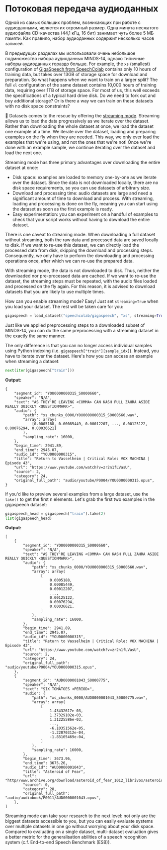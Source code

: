 # Потоковая передача аудиоданных

Одной из самых больших проблем, возникающих при работе с аудиоданными, является их огромный размер. Одна минута несжатого аудиофайла CD-качества (44,1 кГц, 16 бит)
занимает чуть более 5 МБ памяти. Как правило, набор аудиоданных содержит несколько часов записей.

В предыдущих разделах мы использовали очень небольшое подмножество набора аудиоданных MINDS-14, однако типичные наборы аудиоданных гораздо больше.
For example, the `xs` (smallest) configuration of [GigaSpeech from SpeechColab](https://huggingface.co/datasets/speechcolab/gigaspeech)
contains only 10 hours of training data, but takes over 13GB of storage space for download and preparation. So what
happens when we want to train on a larger split? The full `xl` configuration of the same dataset contains 10,000 hours of
training data, requiring over 1TB of storage space. For most of us, this well exceeds the specifications of a typical
hard drive disk. Do we need to fork out and buy additional storage? Or is there a way we can train on these datasets with no disk space constraints?

 🤗 Datasets comes to the rescue by offering the [streaming mode](https://huggingface.co/docs/datasets/stream). Streaming allows us to load the data progressively as
 we iterate over the dataset. Rather than downloading the whole dataset at once, we load the dataset one example at a time.
 We iterate over the dataset, loading and preparing examples on the fly when they are needed. This way, we only ever
 load the examples that we're using, and not the ones that we're not!
Once we're done with an example sample, we continue iterating over the dataset and load the next one.

Streaming mode has three primary advantages over downloading the entire dataset at once:

* Disk space: examples are loaded to memory one-by-one as we iterate over the dataset. Since the data is not downloaded
locally, there are no disk space requirements, so you can use datasets of arbitrary size.
* Download and processing time: audio datasets are large and need a significant amount of time to download and process.
With streaming, 
loading and processing is done on the fly, meaning you can start using the dataset as soon as the first
example is ready.
* Easy experimentation: you can experiment on a handful of examples to check that your script works without having to
download the entire dataset.

There is one caveat to streaming mode. When downloading a full dataset without streaming, both the raw data and processed
data are saved locally to disk. If we want to re-use this dataset, we can directly load the processed data from disk,
skipping the download and processing steps.  Consequently, we only have to perform the downloading and processing
operations once, after which we can re-use the prepared data.

With streaming mode, the data is not downloaded to disk. Thus, neither the downloaded nor pre-processed data are cached.
If we want to re-use the dataset, the streaming steps must be repeated, with the audio files loaded and processed on
the fly again. For this reason, it is advised to download datasets that you are likely to use multiple times.

How can you enable streaming mode? Easy! Just set `streaming=True` when you load your dataset. The rest will be taken
care for you:

```py
gigaspeech = load_dataset("speechcolab/gigaspeech", "xs", streaming=True)
```

Just like we applied preprocessing steps to a downloaded subset of MINDS-14, you can do the same preprocessing with a
streaming dataset in the exactly the same manner.

The only difference is that you can no longer access individual samples using Python indexing (i.e. `gigaspeech["train"][sample_idx]`).
Instead, you have to iterate over the dataset. Here's how you can access an example when streaming a dataset:

```py
next(iter(gigaspeech["train"]))
```

**Output:**
```out
{
    "segment_id": "YOU0000000315_S0000660",
    "speaker": "N/A",
    "text": "AS THEY'RE LEAVING <COMMA> CAN KASH PULL ZAHRA ASIDE REALLY QUICKLY <QUESTIONMARK>",
    "audio": {
        "path": "xs_chunks_0000/YOU0000000315_S0000660.wav",
        "array": array(
            [0.0005188, 0.00085449, 0.00012207, ..., 0.00125122, 0.00076294, 0.00036621]
        ),
        "sampling_rate": 16000,
    },
    "begin_time": 2941.89,
    "end_time": 2945.07,
    "audio_id": "YOU0000000315",
    "title": "Return to Vasselheim | Critical Role: VOX MACHINA | Episode 43",
    "url": "https://www.youtube.com/watch?v=zr2n1fLVasU",
    "source": 2,
    "category": 24,
    "original_full_path": "audio/youtube/P0004/YOU0000000315.opus",
}
```

If you'd like to preview several examples from a large dataset, use the `take()` to get the first n elements. Let's grab
the first two examples in the gigaspeech dataset:

```py
gigaspeech_head = gigaspeech["train"].take(2)
list(gigaspeech_head)
```

**Output:**
```out
[
    {
        "segment_id": "YOU0000000315_S0000660",
        "speaker": "N/A",
        "text": "AS THEY'RE LEAVING <COMMA> CAN KASH PULL ZAHRA ASIDE REALLY QUICKLY <QUESTIONMARK>",
        "audio": {
            "path": "xs_chunks_0000/YOU0000000315_S0000660.wav",
            "array": array(
                [
                    0.0005188,
                    0.00085449,
                    0.00012207,
                    ...,
                    0.00125122,
                    0.00076294,
                    0.00036621,
                ]
            ),
            "sampling_rate": 16000,
        },
        "begin_time": 2941.89,
        "end_time": 2945.07,
        "audio_id": "YOU0000000315",
        "title": "Return to Vasselheim | Critical Role: VOX MACHINA | Episode 43",
        "url": "https://www.youtube.com/watch?v=zr2n1fLVasU",
        "source": 2,
        "category": 24,
        "original_full_path": "audio/youtube/P0004/YOU0000000315.opus",
    },
    {
        "segment_id": "AUD0000001043_S0000775",
        "speaker": "N/A",
        "text": "SIX TOMATOES <PERIOD>",
        "audio": {
            "path": "xs_chunks_0000/AUD0000001043_S0000775.wav",
            "array": array(
                [
                    1.43432617e-03,
                    1.37329102e-03,
                    1.31225586e-03,
                    ...,
                    -6.10351562e-05,
                    -1.22070312e-04,
                    -1.83105469e-04,
                ]
            ),
            "sampling_rate": 16000,
        },
        "begin_time": 3673.96,
        "end_time": 3675.26,
        "audio_id": "AUD0000001043",
        "title": "Asteroid of Fear",
        "url": "http//www.archive.org/download/asteroid_of_fear_1012_librivox/asteroid_of_fear_1012_librivox_64kb_mp3.zip",
        "source": 0,
        "category": 28,
        "original_full_path": "audio/audiobook/P0011/AUD0000001043.opus",
    },
]
```

Streaming mode can take your research to the next level: not only are the biggest datasets accessible to you, but you
can easily evaluate systems over multiple datasets in one go without worrying about your disk space. Compared to
evaluating on a single dataset, multi-dataset evaluation gives a better metric for the generalisation abilities of a
speech recognition system (c.f. End-to-end Speech Benchmark (ESB)).


